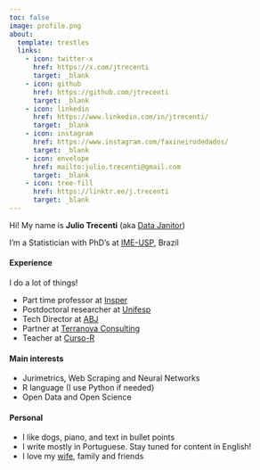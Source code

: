 ```yaml
---
toc: false
image: profile.png
about:
  template: trestles
  links:
    - icon: twitter-x
      href: https://x.com/jtrecenti
      target: _blank
    - icon: github
      href: https://github.com/jtrecenti
      target: _blank
    - icon: linkedin
      href: https://www.linkedin.com/in/jtrecenti/
      target: _blank
    - icon: instagram
      href: https://www.instagram.com/faxineirodedados/
      target: _blank
    - icon: envelope
      href: mailto:julio.trecenti@gmail.com
      target: _blank
    - icon: tree-fill
      href: https://linktr.ee/j.trecenti
      target: _blank
---
```


Hi! My name is **Julio Trecenti** (aka [Data Janitor](https://www.instagram.com/faxineirodedados/))

I'm a Statistician with PhD's at [IME-USP](https://www.ime.usp.br/pos-estatistica/){target="_blank"}, Brazil

#### Experience

I do a lot of things!

- Part time professor at [Insper](https://www.insper.edu.br/pos-graduacao/programas-avancados/data-science-e-decisao/){target="_blank"}
- Postdoctoral researcher at [Unifesp](https://ceoe.org.br/){target="_blank"}
- Tech Director at [ABJ](https://abj.org.br){target="_blank"}
- Partner at [Terranova Consulting](htps://trnv.com.br){target="_blank"}
- Teacher at [Curso-R](https://curso-r.com){target="_blank"}

#### Main interests

- Jurimetrics, Web Scraping and Neural Networks
- R language (I use Python if needed)
- Open Data and Open Science

#### Personal

- I like dogs, piano, and text in bullet points
- I write mostly in Portuguese. Stay tuned for content in English!
- I love my [wife](https://beamilz.com){target="_blank"}, family and friends

